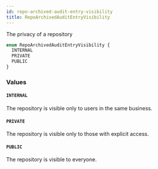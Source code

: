 ```yaml
---
id: repo-archived-audit-entry-visibility
title: RepoArchivedAuditEntryVisibility
---
```


The privacy of a repository

```graphql
enum RepoArchivedAuditEntryVisibility {
  INTERNAL
  PRIVATE
  PUBLIC
}
```

### Values

#### `INTERNAL`

The repository is visible only to users in the same business.

#### `PRIVATE`

The repository is visible only to those with explicit access.

#### `PUBLIC`

The repository is visible to everyone.
